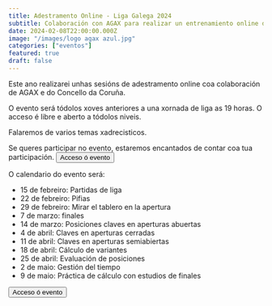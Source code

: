 ```yaml
---
title: Adestramento Online - Liga Galega 2024
subtitle: Colaboración con AGAX para realizar un entrenamiento online durante la liga gallega de ajedrez
date: 2024-02-08T22:00:00.000Z
image: "/images/logo agax azul.jpg"
categories: ["eventos"]
featured: true
draft: false
---
```

Este ano realizarei unhas sesións de adestramento online coa colaboración de AGAX e do Concello da Coruña.

O evento será tódolos xoves anteriores a una xornada de liga as 19 horas. O acceso é libre e aberto a tódolos niveis.

Falaremos de varios temas xadrecisticos.

Se queres participar no evento, estaremos encantados de contar coa tua participación.
<Button href="https://livewebinar.com/649-002-083" style="solid">
  Acceso ó evento
</Button>

O calendario do evento será:

- 15 de febreiro: Partidas de liga
- 22 de febreiro: Pifias
- 29 de febreiro: Mirar el tablero en la apertura
- 7 de marzo:  finales
- 14 de marzo: Posiciones claves en aperturas abuertas
- 4 de abril:  Claves en aperturas cerradas
- 11 de abril: Claves en aperturas semiabiertas
- 18 de abril: Cálculo de variantes
- 25 de abril: Evaluación de posiciones
- 2 de maio: Gestión del tiempo
- 9 de maio: Práctica de cálculo con estudios de finales

<Button href="https://livewebinar.com/649-002-083" style="solid">
  Acceso ó evento
</Button>
